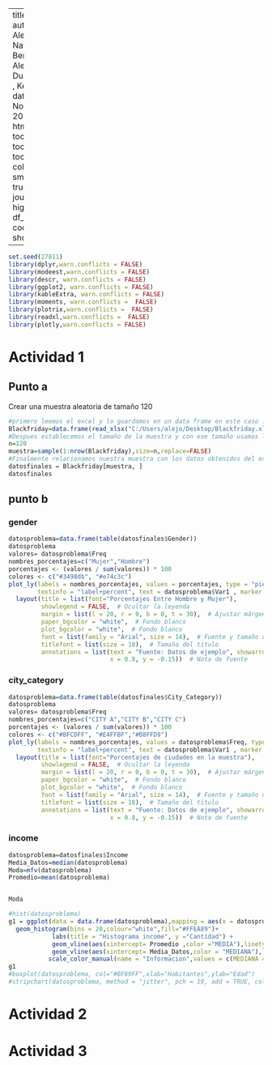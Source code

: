 
---
title: "Parcial 4 "
author: "Manuel Alejandro Navas, German Bernal Ladino, Alejadnro Duarte, Jayson , Kevin Nivia"
date: "28 de Noviembre de 2023"
output: 
  html_document:
    toc: true
    toc_depth: 3
    toc_float: true
    collapsed: true
    smooth_scroll: true
    theme: journal
    highlight: kate
    df_print: paged
    code_folding: show
    
---


```r
set.seed(27811)
library(dplyr,warn.conflicts = FALSE)
library(modeest,warn.conflicts = FALSE)
library(descr, warn.conflicts = FALSE)
library(ggplot2, warn.conflicts = FALSE)
library(kableExtra, warn.conflicts = FALSE)
library(moments, warn.conflicts =  FALSE)
library(plotrix,warn.conflicts =  FALSE)
library(readxl,warn.conflicts =  FALSE)
library(plotly,warn.conflicts = FALSE)
```
# Actividad 1
## Punto a 
 Crear una muestra aleatoria de tamaño 120 
```r
#primero leemos el excel y lo guardamos en un data frame en este caso :
Blackfriday=data.frame(read_xlsx("C:/Users/alejo/Desktop/Blackfriday.xlsx"))
#Despues establecemos el tamaño de la muestra y con ese tamaño usamos la funcion sample :
n=120
muestra=sample(1:nrow(Blackfriday),size=n,replace=FALSE)
#Finalmente relacionamos nuestra muestra con los datos obtenidos del excel:
datosfinales = Blackfriday[muestra, ]
datosfinales
```
 
## punto b
### gender
```r
datosproblema=data.frame(table(datosfinales$Gender))
datosproblema
valores= datosproblema$Freq
nombres_porcentajes=c("Mujer","Hombre")
porcentajes <- (valores / sum(valores)) * 100
colores <- c("#3498db", "#e74c3c")
plot_ly(labels = nombres_porcentajes, values = porcentajes, type = "pie",
        textinfo = "label+percent", text = datosproblema$Var1 , marker = list(colors = colores)) %>%
  layout(title = list(font="Porcentajes Entre Hombre y Mujer"),
         showlegend = FALSE,  # Ocultar la leyenda
         margin = list(l = 20, r = 0, b = 0, t = 30),  # Ajustar márgenes
         paper_bgcolor = "white",  # Fondo blanco
         plot_bgcolor = "white",  # Fondo blanco
         font = list(family = "Arial", size = 14),  # Fuente y tamaño de texto
         titlefont = list(size = 18),  # Tamaño del título
         annotations = list(text = "Fuente: Datos de ejemplo", showarrow = FALSE,
                            x = 0.8, y = -0.15))  # Nota de fuente

```

### city_category

```r
datosproblema=data.frame(table(datosfinales$City_Category))
datosproblema
valores= datosproblema$Freq
nombres_porcentajes=c("CITY A","CITY B","CITY C")
porcentajes <- (valores / sum(valores)) * 100
colores <- c("#BFCDFF", "#E4FFBF","#B8FFD9")
plot_ly(labels = nombres_porcentajes, values = datosproblema$Freq, type = "pie",
        textinfo = "label+percent", text = datosproblema$Var1 , marker = list(colors = colores)) %>%
  layout(title = list(font="Porcentajes de ciudades en la muestra"),
         showlegend = FALSE,  # Ocultar la leyenda
         margin = list(l = 20, r = 0, b = 0, t = 30),  # Ajustar márgenes
         paper_bgcolor = "white",  # Fondo blanco
         plot_bgcolor = "white",  # Fondo blanco
         font = list(family = "Arial", size = 14),  # Fuente y tamaño de texto
         titlefont = list(size = 18),  # Tamaño del título
         annotations = list(text = "Fuente: Datos de ejemplo", showarrow = FALSE,
                            x = 0.8, y = -0.15))  # Nota de fuente

```

### income 

```r
datosproblema=datosfinales$Income
Media_Datos=median(datosproblema)
Moda=mfv(datosproblema)
Promedio=mean(datosproblema)


Moda

#hist(datosproblema)
g1 = ggplot(data = data.frame(datosproblema),mapping = aes(x = datosproblema)) +
  geom_histogram(bins = 20,colour="white",fill="#FFEA89")+
            labs(title = "Histograma income", y ="Cantidad") +
            geom_vline(aes(xintercept= Promedio ,color ="MEDIA"),linetype = "dashed",linewidth = 0.5) +
            geom_vline(aes(xintercept= Media_Datos,color = "MEDIANA"),linetype = "dashed",linewidth = 1) + 
           scale_color_manual(name = "Informacion",values = c(MEDIANA ="blue" ,MEDIA = "red",MODA ="purple"))
g1
#boxplot(datosproblema, col="#BF89FF",xlab="Habitantes",ylab="Edad")
#stripchart(datosproblema, method = "jitter", pch = 19, add = TRUE, col = "blue")
```

# Actividad 2
# Actividad 3 
